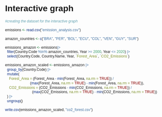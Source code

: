 # Interactive graph

```r
#creating the dataset for the interactive graph

emissions <- read.csv("emission_analysis.csv")

amazon_countries <- c("BRA", "PER", "BOL", "ECU", "COL", "VEN", "GUY", "SUR")

emissions_amazon <- emissions|> 
  filter(Country.Code %in% amazon_countries, Year >= 2000, Year <= 2020) |>
  select(Country.Code, Country.Name, Year, `Forest_Area`, `CO2_Emissions`)

emissions_amazon_scaled <- emissions_amazon |>
  group_by(Country.Code) |>
  mutate(
    Forest_Area = (Forest_Area - min(Forest_Area, na.rm = TRUE)) / 
                         (max(Forest_Area, na.rm = TRUE) - min(Forest_Area, na.rm = TRUE)),
    CO2_Emissions = (CO2_Emissions - min(CO2_Emissions, na.rm = TRUE)) / 
                           (max(CO2_Emissions, na.rm = TRUE) - min(CO2_Emissions, na.rm = TRUE))
  ) |>
  ungroup()

write.csv(emissions_amazon_scaled, "co2_forest.csv")

```

<style>
  * {
    font-family: sans-serif;
  }
</style> 

<div id="plot">
</div>

<script src="https://cdn.jsdelivr.net/npm/d3@7"></script>
<script src="scripts/myscript.js"></script>
